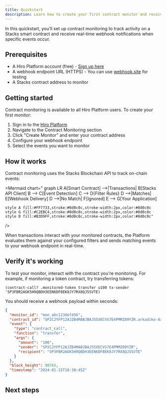 ```yaml
---
title: Quickstart
description: Learn how to create your first contract monitor and receive webhook notifications.
---
```



In this quickstart, you'll set up contract monitoring to track activity on a Stacks smart contract and receive real-time webhook notifications when specific events occur.

## Prerequisites

- A Hiro Platform account (free) - [Sign up here](https://platform.hiro.so)
- A webhook endpoint URL (HTTPS) - You can use [webhook.site](https://webhook.site) for testing
- A Stacks contract address to monitor

## Getting started

Contract monitoring is available to all Hiro Platform users. To create your first monitor:

1. Sign in to the [Hiro Platform](https://platform.hiro.so)
2. Navigate to the Contract Monitoring section
3. Click "Create Monitor" and enter your contract address
4. Configure your webhook endpoint
5. Select the events you want to monitor

## How it works

Contract monitoring uses the Stacks Blockchain API to track on-chain events:

<Mermaid
  chart="
graph LR
    A[Smart Contract] -->|Transactions| B[Stacks API Client]
    B --> C[Event Detection]
    C --> D{Filter Rules}
    D -->|Matches| E[Webhook Delivery]
    D -->|No Match| F[Ignored]
    E --> G[Your Application]
    
    style A fill:#FF7733,stroke:#0d0c0c,stroke-width:2px,color:#0d0c0c
    style G fill:#C2EBC4,stroke:#0d0c0c,stroke-width:2px,color:#0d0c0c
    style D fill:#B3D9FF,stroke:#0d0c0c,stroke-width:2px,color:#0d0c0c"
/>

When transactions interact with your monitored contracts, the Platform evaluates them against your configured filters and sends matching events to your webhook endpoint in real-time.

## Verify it's working

To test your monitor, interact with the contract you're monitoring. For example, if monitoring a token contract, try transferring tokens:

```clarity
(contract-call? .monitored-token transfer u100 tx-sender 'SP3FBR2AGK5H9QBDH3EEN6DF8EK8JY7RX8QJ5SVTE)
```

You should receive a webhook payload within seconds:

```json
{
  "monitor_id": "mon_abc123def456",
  "contract_id": "SP2C2YFP12AJZB4MABJBAJ55XECVS7E4PMMZ89YZR.arkadiko-dao",
  "event": {
    "type": "contract_call",
    "function": "transfer",
    "args": {
      "amount": "100",
      "sender": "SP2C2YFP12AJZB4MABJBAJ55XECVS7E4PMMZ89YZR",
      "recipient": "SP3FBR2AGK5H9QBDH3EEN6DF8EK8JY7RX8QJ5SVTE"
    }
  },
  "block_height": 98765,
  "timestamp": "2024-01-15T10:30:45Z"
}
```

## Next steps

<Cards>
  <Card
    href="/tools/contract-monitoring/event-processing/webhook-payloads"
    title="Understanding webhooks"
    description="Learn about webhook payload structure and data"
  />
  <Card
    href="/tools/contract-monitoring/event-processing/event-filters"
    title="Advanced filtering"
    description="Target specific events with custom filters"
  />
  <Card
    href="/tools/contract-monitoring/platform-features/analytics-dashboard"
    title="Analytics dashboard"
    description="Visualize contract activity and monitor health"
  />
</Cards>
